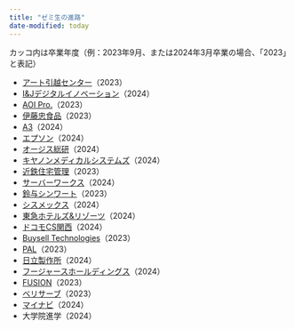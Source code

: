 ```yaml
---
title: "ゼミ生の進路"
date-modified: today
---
```


カッコ内は卒業年度（例：2023年9月、または2024年3月卒業の場合、「2023」と表記）

- [アート引越センター](https://www.the0123.com/)（2023）
- [I&Jデジタルイノベーション](https://www.ibm.com/jp-ja/about/subsidiaries/ijdi)（2024）
- [AOI Pro.](https://www.aoi-pro.com/jp/)（2023）
- [伊藤忠食品](https://www.itochu-shokuhin.com/)（2023）
- [A3](https://athree3.com/)（2024）
- [エプソン](https://www.epson.jp/)（2024）
- [オージス総研](https://www.ogis-ri.co.jp/)（2024）
- [キヤノンメディカルシステムズ](https://jp.medical.canon/)（2024）
- [近鉄住宅管理](https://www.kintetsu-community.co.jp/)（2023）
- [サーバーワークス](https://www.serverworks.co.jp/)（2024）
- [鈴与シンワート](https://www.shinwart.co.jp/)（2023）
- [シスメックス](https://www.sysmex.co.jp/)（2024）
- [東急ホテルズ&リゾーツ](https://www.tokyuhotels.co.jp/company/index.html)（2024）
- [ドコモCS関西](https://www.docomo-cs-kansai.co.jp/)（2024）
- [Buysell Technologies](https://buysell-technologies.com/)（2023）
- [PAL](https://www.pal-style.co.jp/)（2023）
- [日立製作所](https://www.hitachi.co.jp/)（2024）
- [フージャースホールディングス](https://www.hoosiers.co.jp/)（2024）
- [FUSION](https://fusion-inc.co.jp/)（2023）
- [ベリサーブ](https://www.veriserve.co.jp/)（2023）
- [マイナビ](https://www.mynavi.jp/)（2024）
- 大学院進学（2024）

